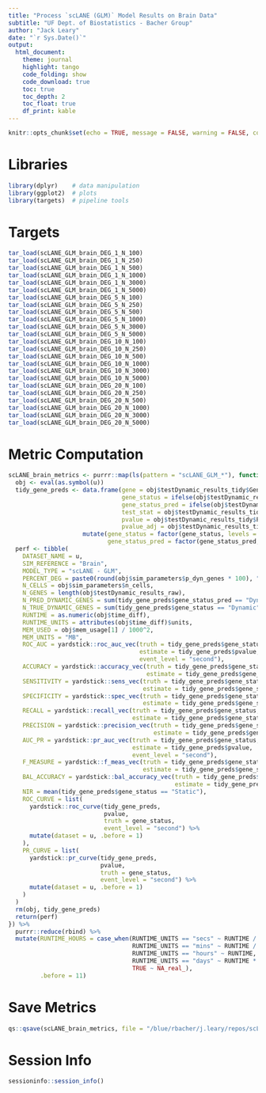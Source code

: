 ```yaml
---
title: "Process `scLANE (GLM)` Model Results on Brain Data"
subtitle: "UF Dept. of Biostatistics - Bacher Group"
author: "Jack Leary" 
date: "`r Sys.Date()`"
output:
  html_document:
    theme: journal
    highlight: tango
    code_folding: show
    code_download: true 
    toc: true 
    toc_depth: 2
    toc_float: true
    df_print: kable
---
```


```r
knitr::opts_chunk$set(echo = TRUE, message = FALSE, warning = FALSE, comment = NA)
```

# Libraries

```r
library(dplyr)    # data manipulation 
library(ggplot2)  # plots
library(targets)  # pipeline tools
```

# Targets

```r
tar_load(scLANE_GLM_brain_DEG_1_N_100)
tar_load(scLANE_GLM_brain_DEG_1_N_250)
tar_load(scLANE_GLM_brain_DEG_1_N_500)
tar_load(scLANE_GLM_brain_DEG_1_N_1000)
tar_load(scLANE_GLM_brain_DEG_1_N_3000)
tar_load(scLANE_GLM_brain_DEG_1_N_5000)
tar_load(scLANE_GLM_brain_DEG_5_N_100)
tar_load(scLANE_GLM_brain_DEG_5_N_250)
tar_load(scLANE_GLM_brain_DEG_5_N_500)
tar_load(scLANE_GLM_brain_DEG_5_N_1000)
tar_load(scLANE_GLM_brain_DEG_5_N_3000)
tar_load(scLANE_GLM_brain_DEG_5_N_5000)
tar_load(scLANE_GLM_brain_DEG_10_N_100)
tar_load(scLANE_GLM_brain_DEG_10_N_250)
tar_load(scLANE_GLM_brain_DEG_10_N_500)
tar_load(scLANE_GLM_brain_DEG_10_N_1000)
tar_load(scLANE_GLM_brain_DEG_10_N_3000)
tar_load(scLANE_GLM_brain_DEG_10_N_5000)
tar_load(scLANE_GLM_brain_DEG_20_N_100)
tar_load(scLANE_GLM_brain_DEG_20_N_250)
tar_load(scLANE_GLM_brain_DEG_20_N_500)
tar_load(scLANE_GLM_brain_DEG_20_N_1000)
tar_load(scLANE_GLM_brain_DEG_20_N_3000)
tar_load(scLANE_GLM_brain_DEG_20_N_5000)
```

# Metric Computation

```r
scLANE_brain_metrics <- purrr::map(ls(pattern = "scLANE_GLM_*"), function(u) {
  obj <- eval(as.symbol(u))
  tidy_gene_preds <- data.frame(gene = obj$testDynamic_results_tidy$Gene, 
                                gene_status = ifelse(obj$testDynamic_results_tidy$geneStatus == "Dynamic", "Dynamic", "Static"), 
                                gene_status_pred = ifelse(obj$testDynamic_results_tidy$Gene_Dynamic_Overall == 1, "Dynamic", "Static"), 
                                test_stat = obj$testDynamic_results_tidy$Test_Stat, 
                                pvalue = obj$testDynamic_results_tidy$P_Val, 
                                pvalue_adj = obj$testDynamic_results_tidy$P_Val_Adj) %>% 
                     mutate(gene_status = factor(gene_status, levels = c("Dynamic", "Static")), 
                            gene_status_pred = factor(gene_status_pred, levels = c("Dynamic", "Static")))
  perf <- tibble(
    DATASET_NAME = u, 
    SIM_REFERENCE = "Brain", 
    MODEL_TYPE = "scLANE - GLM", 
    PERCENT_DEG = paste0(round(obj$sim_parameters$p_dyn_genes * 100), "%"), 
    N_CELLS = obj$sim_parameters$n_cells, 
    N_GENES = length(obj$testDynamic_results_raw), 
    N_PRED_DYNAMIC_GENES = sum(tidy_gene_preds$gene_status_pred == "Dynamic"), 
    N_TRUE_DYNAMIC_GENES = sum(tidy_gene_preds$gene_status == "Dynamic"), 
    RUNTIME = as.numeric(obj$time_diff), 
    RUNTIME_UNITS = attributes(obj$time_diff)$units, 
    MEM_USED = obj$mem_usage[1] / 1000^2,
    MEM_UNITS = "MB", 
    ROC_AUC = yardstick::roc_auc_vec(truth = tidy_gene_preds$gene_status, 
                                     estimate = tidy_gene_preds$pvalue, 
                                     event_level = "second"), 
    ACCURACY = yardstick::accuracy_vec(truth = tidy_gene_preds$gene_status, 
                                       estimate = tidy_gene_preds$gene_status_pred), 
    SENSITIVITY = yardstick::sens_vec(truth = tidy_gene_preds$gene_status, 
                                      estimate = tidy_gene_preds$gene_status_pred), 
    SPECIFICITY = yardstick::spec_vec(truth = tidy_gene_preds$gene_status, 
                                      estimate = tidy_gene_preds$gene_status_pred),
    RECALL = yardstick::recall_vec(truth = tidy_gene_preds$gene_status, 
                                   estimate = tidy_gene_preds$gene_status_pred),
    PRECISION = yardstick::precision_vec(truth = tidy_gene_preds$gene_status, 
                                         estimate = tidy_gene_preds$gene_status_pred), 
    AUC_PR = yardstick::pr_auc_vec(truth = tidy_gene_preds$gene_status, 
                                   estimate = tidy_gene_preds$pvalue, 
                                   event_level = "second"), 
    F_MEASURE = yardstick::f_meas_vec(truth = tidy_gene_preds$gene_status, 
                                      estimate = tidy_gene_preds$gene_status_pred), 
    BAL_ACCURACY = yardstick::bal_accuracy_vec(truth = tidy_gene_preds$gene_status, 
                                               estimate = tidy_gene_preds$gene_status_pred), 
    NIR = mean(tidy_gene_preds$gene_status == "Static"), 
    ROC_CURVE = list(
      yardstick::roc_curve(tidy_gene_preds, 
                           pvalue, 
                           truth = gene_status,
                           event_level = "second") %>% 
      mutate(dataset = u, .before = 1)
    ), 
    PR_CURVE = list(
      yardstick::pr_curve(tidy_gene_preds, 
                          pvalue, 
                          truth = gene_status,
                          event_level = "second") %>% 
      mutate(dataset = u, .before = 1)
    )
  )
  rm(obj, tidy_gene_preds)
  return(perf)
}) %>% 
  purrr::reduce(rbind) %>% 
  mutate(RUNTIME_HOURS = case_when(RUNTIME_UNITS == "secs" ~ RUNTIME / 60^2, 
                                   RUNTIME_UNITS == "mins" ~ RUNTIME / 60, 
                                   RUNTIME_UNITS == "hours" ~ RUNTIME, 
                                   RUNTIME_UNITS == "days" ~ RUNTIME * 24, 
                                   TRUE ~ NA_real_), 
         .before = 11)
```

# Save Metrics

```r
qs::qsave(scLANE_brain_metrics, file = "/blue/rbacher/j.leary/repos/scLANE-Simulations/Data/Metrics_scLANE_GLM_Single_Subject_Brain")
```

# Session Info

```r
sessioninfo::session_info()
```

